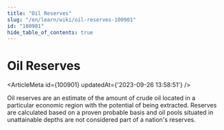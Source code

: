 ```yaml
---
title: "Oil Reserves"
slug: "/en/learn/wiki/oil-reserves-100901"
id: "100901"
hide_table_of_contents: true
---
```



# Oil Reserves

<ArticleMeta id={100901} updatedAt={'2023-09-26 13:58:51'} />
<div className='border-solid border-b border-t-0 my-4 border-[var(--ifm-color-gray-300)]' />

Oil reserves are an estimate of the amount of crude oil located in a particular economic region with the potential of being extracted. Reserves are calculated based on a proven probable basis and oil pools situated in unattainable depths are not considered part of a nation's reserves.

